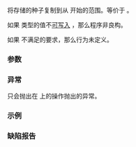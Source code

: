 {{cpp/numeric/random/seed_seq/title|param}}
{{cpp/numeric/random/seed_seq/navbar}}
{{dcl begin}}
{{dcl|since=c++11|1=
template&lt; class OutputIt &gt;
void param( OutputIt dest ) const;
}}
{{dcl end}}

将存储的种子复制到从 {{c|dest}} 开始的范围。等价于 {{box|{{c/core|std::copy(}}{{rlpsi|/#v}}{{sep}}{{c/core|.begin(),}}{{nbspt}}{{rlpsi|/#v}}{{sep}}{{c/core|.end(), dest);}}}}。

如果 {{tt|result_type}} 类型的值不[[cpp/iterator#类型与可写性|可写入]] {{c|dest}}，那么程序非良构。

如果 {{tt|OutputIt}} 不满足{{named req|OutputIterator}}的要求，那么行为未定义。

===参数===
{{par begin}}
{{par|dest|输出范围的起始迭代器}}
{{par end}}

===异常===
只会抛出在 {{c|dest}} 上的操作抛出的异常。

===示例===
{{example
|code=
#include &lt;iostream&gt;
#include &lt;iterator&gt;
#include &lt;random&gt;

int main()
{
    std::seed_seq s1 = {-1, 0, 1};
    s1.param(std::ostream_iterator&lt;int&gt;(std::cout, " "));
}
|output=
-1 0 1
}}

===缺陷报告===
{{dr list begin}}
{{dr list item|wg=lwg|dr=2180|std=C++11|before={{tt|seed_seq::param}} 不会抛出异常|after=它可以抛出异常}}
{{dr list end}}

{{langlinks|cs|de|en|es|fr|it|ja|ko|pl|pt|ru}}